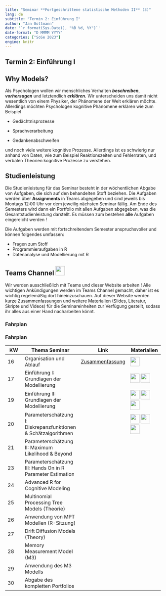 ```yaml
---
title: "Seminar **Fortgeschrittene statistische Methoden II** (3)"
lang: de
subtitle: "Termin 2: Einführung I"
author: "Jan Göttmann"
date: '`r format(Sys.Date(), "%B %d, %Y")`'
date-format: "D MMMM YYYY"
categories: ["SoSe 2023"]
engine: knitr
---
```


## Termin 2: Einführung I 

## Why Models?

Als Psychologen wollen wir menschliches Verhalten ***beschreiben***, ***vorhersagen*** und letztendlich ***erklären.*** Wir unterscheiden uns damit nicht wesentlich von einem Physiker, der Phänomene der Welt erklären möchte. Allerdings möchten Psychologen kognitive Phänomene erklären wie zum Beispiel

-   Gedächtnisprozesse

-   Sprachverarbeitung

-   Gedankenabschweifen

und noch viele weitere kognitive Prozesse. Allerdings ist es schwierig nur anhand von Daten, wie zum Beispiel Reaktionszeiten und Fehlerraten, und verbalen Theorien kognitive Prozesse zu verstehen.

## Studienleistung

Die Studienleistung für das Seminar besteht in der wöchentlichen Abgabe von Aufgaben, die sich auf den behandelten Stoff beziehen. Die Aufgaben werden über **Assignments** in Teams abgegeben und sind jeweils bis Montags 12:00 Uhr vor dem jeweilig nächsten Seminar fällig. Am Ende des Semesters wird dann ein Portfolio mit allen Aufgaben abgegeben, was die Gesamtstudienleistung darstellt. Es müssen zum bestehen **alle** Aufgaben eingereicht werden !

Die Aufgaben werden mit fortschreitendem Semester anspruchsvoller und können folgendes umfassen:

-   Fragen zum Stoff
-   Programmieraufgaben in R
-   Datenanalyse und Modellierung mit R

## Teams Channel [![](../images/teams_logo.png){width="30," height="30"}](https://teams.microsoft.com/l/team/19%3ayOZU87vQEyXc9WwiR_jODk4Ksh9X_VU8N0N4bFOpWRg1%40thread.tacv2/conversations?groupId=7d8d81c8-8b2e-4b0a-8cf6-eb9b658699be&tenantId=51aa2b30-c9fa-40db-b91a-3a53a8a08d85)

Wir werden ausschließlich mit Teams und dieser Website arbeiten ! Alle wichtigen Ankündigungen werden im Teams Channel gemacht, daher ist es wichtig regelemäßig dort hineinzuschauen. Auf dieser Website werden kurze Zusammenfassungen und weitere Materialien (Slides, Literatur, Skripte und Videos) für die Seminareinheiten zur Verfügung gestellt, sodass ihr alles aus einer Hand nacharbeiten könnt.

### Fahrplan

### Fahrplan

| KW  | Thema Seminar                                                  | Link                                                | Materialien                                                                                                                    |
|---------------|---------------|---------------|---------------|
| 16  | Organisation und Ablauf                                        | [Zusammenfassung](../cogmod_sem_sose23/Termin1.qmd) | [![](../images/slides.png){width=30, height=30}](https://slides.com/gman_science/introduction-organisation?token=4Pkkol6P) | 
| 17  | Einführung I: Grundlagen der Modellierung                      |                                                     | [![](../images/slides.png){width=30, height=30}](https://slides.com/gman_science/introduction-why-models?token=r4ID0G6o) [![](../images/paperpile.png){width=30, height=30}](https://paperpile.com/shared/lH0wBI)                                                                                                                              |
| 19  | Einführung II: Grundlagen der Modellierung                     |                                                     | [![](../images/slides.png){width=30, height=30}](https://slides.com/gman_science/lecture-2-introduction-ii?token=DXdrtkfF) [![](../images/paperpile.png){width=30, height=30}](https://paperpile.com/shared/lH0wBI)   [![](../images/r_logo.png){width=30, height=30}](../cogmod_sem_sose23/R-Scripts/power_law.R)                                                                                                                           |
| 20  | Parameterschätzung I: Diskrepanzfunktionen & Schätzalgorithmen |                                                     |  [![](../images/slides.png){width=30, height=30}](https://slides.com/gman_science/lecture-3-parameter-estimation?token=4oPahfz8)   [![](../images/paperpile.png){width=30, height=30}](https://paperpile.com/shared/lH0wBI)   [![](../images/r_logo.png){width=30, height=30}](../cogmod_sem_sose23/R-Scripts/error_space.R)                                                                                                                          |
| 21  | Parameterschätzung II: Maximum Likelihood & Beyond             |                                                     |                                                                                                                                |
| 23  | Parameterschätzung III: Hands On in R Parameter Estimation     |                                                     |                                                                                                                                |
| 24  | Advanced R for Cognitive Modeling                              |                                                     |                                                                                                                                |
| 25  | Multinomial Processing Tree Models (Theorie)                   |                                                     |                                                                                                                                |
| 26  | Anwendung von MPT Modellen (R-Sitzung)                         |                                                     |                                                                                                                                |
| 27  | Drift Diffusion Models (Theory)                                |                                                     |                                                                                                                                |
| 28  | Memory Measurement Model (M3)                                  |                                                     |                                                                                                                                |
| 29  | Anwendung des M3 Modells                                       |                                                     |                                                                                                                                |
| 30  | Abgabe des kompletten Portfolios                               |                                                     |       
